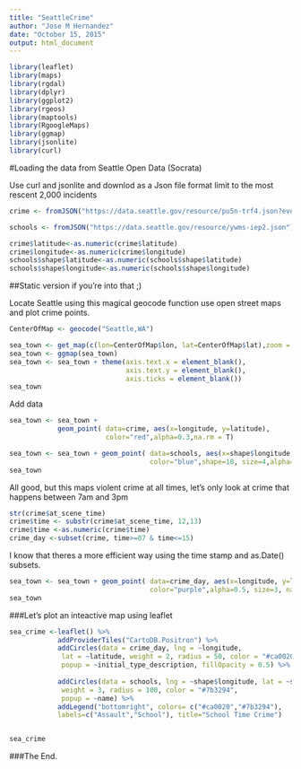```yaml
---
title: "SeattleCrime"
author: "Jose M Hernandez"
date: "October 15, 2015"
output: html_document
---
```


```r
library(leaflet)
library(maps)
library(rgdal)
library(dplyr)
library(ggplot2)
library(rgeos)
library(maptools)
library(RgoogleMaps)
library(ggmap)
library(jsonlite)
library(curl)
```

#Loading the data from Seattle Open Data (Socrata)

Use curl and jsonlite and downlod as a Json file format limit to the most rescent 2,000 incidents 
```r
crime <- fromJSON("https://data.seattle.gov/resource/pu5n-trf4.json?event_clearance_group=ASSAULTS&$limit=2000")

schools <- fromJSON("https://data.seattle.gov/resource/ywms-iep2.json")

crime$latitude<-as.numeric(crime$latitude)
crime$longitude<-as.numeric(crime$longitude)
schools$shape$latitude<-as.numeric(schools$shape$latitude)
schools$shape$longitude<-as.numeric(schools$shape$longitude)
```

##Static version if you're into that ;) 

Locate Seattle using this magical geocode function use open street maps and plot crime points. 

```r
CenterOfMap <- geocode("Seattle,WA")

sea_town <- get_map(c(lon=CenterOfMap$lon, lat=CenterOfMap$lat),zoom = 12, source = "osm")
sea_town <- ggmap(sea_town)
sea_town <- sea_town + theme(axis.text.x = element_blank(),
                             axis.text.y = element_blank(),
                             axis.ticks = element_blank())
sea_town
```
Add data 
```r
sea_town <- sea_town +
            geom_point( data=crime, aes(x=longitude, y=latitude), 
                        color="red",alpha=0.3,na.rm = T)

sea_town <- sea_town + geom_point( data=schools, aes(x=shape$longitude, y=shape$latitude),
                                   color="blue",shape=18, size=4,alpha=.7,na.rm = T)
sea_town
```

All good, but this maps violent crime at all times, let's only look at crime that happens between 7am and 3pm

```r
str(crime$at_scene_time)
crime$time <- substr(crime$at_scene_time, 12,13)
crime$time <-as.numeric(crime$time)
crime_day <-subset(crime, time>=07 & time<=15)
```

I know that theres a more efficient way using the time stamp and as.Date() subsets.

```r
sea_town <- sea_town + geom_point( data=crime_day, aes(x=longitude, y=latitude),
                                   color="purple",alpha=0.5, size=3, na.rm = T)
sea_town
```

###Let's plot an inteactive map using leaflet 

```r
sea_crime <-leaflet() %>%
            addProviderTiles("CartoDB.Positron") %>%
            addCircles(data = crime_day, lng = ~longitude, 
             lat = ~latitude, weight = 2, radius = 50, color = "#ca0020",
             popup = ~initial_type_description, fillOpacity = 0.5) %>%
  
            addCircles(data = schools, lng = ~shape$longitude, lat = ~shape$latitude, 
             weight = 3, radius = 100, color = "#7b3294",
             popup = ~name) %>%
            addLegend("bottomright", colors= c("#ca0020","#7b3294"), 
            labels=c("Assault","School"), title="School Time Crime")


sea_crime
```

###The End.  